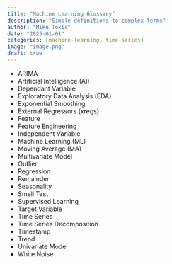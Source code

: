 ```yaml
---
title: "Machine Learning Glossary"
description: "Simple definitions to complex terms"
author: "Mike Tokic"
date: "2025-01-01"
categories: [machine-learning, time-series]
image: "image.png"
draft: true
---
```


- ARIMA
- Artificial Intelligence (AI)
- Dependant Variable
- Exploratory Data Analysis (EDA)
- Exponential Smoothing
- External Regressors (xregs)
- Feature
- Feature Engineering
- Independent Variable
- Machine Learning (ML)
- Moving Average (MA)
- Multivariate Model
- Outlier
- Regression
- Remainder
- Seasonality
- Smell Test
- Supervised Learning
- Target Variable
- Time Series
- Time Series Decomposition
- Timestamp
- Trend
- Univariate Model
- White Noise